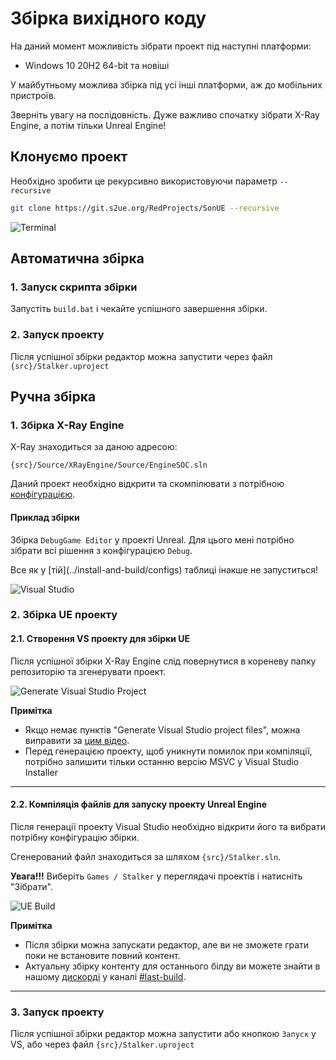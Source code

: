 
# Збірка вихідного коду

На даний момент можливість зібрати проект під наступні платформи:

- Windows 10 20H2 64-bit та новіші

У майбутньому можлива збірка під усі інші платформи, аж до мобільних пристроїв.

<Callout type="info" emoji="ℹ️">
  Зверніть увагу на послідовність. Дуже важливо спочатку зібрати X-Ray Engine, а потім тільки Unreal Engine!
</Callout>

## Клонуємо проект

Необхідно зробити це рекурсивно використовуючи параметр `--recursive`

```bash
git clone https://git.s2ue.org/RedProjects/SonUE --recursive
```

![Terminal](./build.ru/img/git-clone.png)

## Автоматична збірка

### 1. Запуск скрипта збірки

Запустіть `build.bat` і чекайте успішного завершення збірки.

### 2. Запуск проекту

Після успішної збірки редактор можна запустити через файл `{src}/Stalker.uproject`

## Ручна збірка

### 1. Збірка X-Ray Engine

X-Ray знаходиться за даною адресою:

```path
{src}/Source/XRayEngine/Source/EngineSOC.sln
```

Даний проект необхідно відкрити та скомпілювати з потрібною [конфігурацією](../install-and-build/configs).

#### Приклад збірки

Збірка `DebugGame Editor` у проекті Unreal. Для цього мені потрібно зібрати всі рішення з конфігурацією `Debug`.

<Callout type="warning" emoji="⚠️">
  Все як у [тій](../install-and-build/configs) таблиці інакше не запуститься!
</Callout>

![Visual Studio](./build.ru/img/xray-build.png)

### 2. Збірка UE проекту

#### 2.1. Створення VS проекту для збірки UE

Після успішної збірки X-Ray Engine слід повернутися в кореневу папку репозиторію та згенерувати проект.

![Generate Visual Studio Project](./build.ru/img/generate-vs-project.png)

**Примітка**

- Якщо немає пунктів "Generate Visual Studio project files", можна виправити за [цим відео](https://www.youtube.com/watch?v=MZu5EB2UfiA).
- Перед генерацією проекту, щоб уникнути помилок при компіляції, потрібно залишити тільки останню версію MSVC у Visual Studio Installer

---

#### 2.2. Компіляція файлів для запуску проекту Unreal Engine

Після генерації проекту Visual Studio необхідно відкрити його та вибрати потрібну конфігурацію збірки.

Сгенерований файл знаходиться за шляхом `{src}/Stalker.sln`.

**Увага!!!** Виберіть `Games / Stalker` у переглядачі проектів і натисніть "Зібрати".

![UE Build](./build.ru/img/ue-build.png)

**Примітка**

- Після збірки можна запускати редактор, але ви не зможете грати поки не встановите повний контент.
- Актуальну збірку контенту для останнього білду ви можете знайти в нашому [дискорді](https://discord.gg/red-projects-530968529311367178) у каналі [#last-build](https://discord.com/channels/530968529311367178/1085389969675268196).

---

### 3. Запуск проекту

Після успішної збірки редактор можна запустити або кнопкою `Запуск` у VS, або через файл `{src}/Stalker.uproject`
